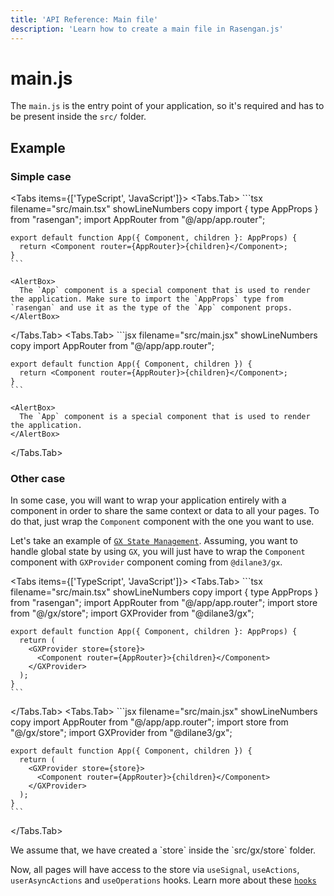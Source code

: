 ```yaml
---
title: 'API Reference: Main file'
description: 'Learn how to create a main file in Rasengan.js'
---
```



# main.js

The `main.js` is the entry point of your application, so it's required and has to be present inside the `src/` folder.

## Example

### Simple case

<Tabs items={['TypeScript', 'JavaScript']}>
  <Tabs.Tab>
    ```tsx filename="src/main.tsx" showLineNumbers copy
    import { type AppProps } from "rasengan";
    import AppRouter from "@/app/app.router";

    export default function App({ Component, children }: AppProps) {
      return <Component router={AppRouter}>{children}</Component>;
    }
    ```

    <AlertBox>
      The `App` component is a special component that is used to render the application. Make sure to import the `AppProps` type from `rasengan` and use it as the type of the `App` component props.
    </AlertBox>

  </Tabs.Tab>
  <Tabs.Tab>
    ```jsx filename="src/main.jsx" showLineNumbers copy
    import AppRouter from "@/app/app.router";

    export default function App({ Component, children }) {
      return <Component router={AppRouter}>{children}</Component>;
    }
    ```

    <AlertBox>
      The `App` component is a special component that is used to render the application.
    </AlertBox>

  </Tabs.Tab>
</Tabs>

### Other case

In some case, you will want to wrap your application entirely with a component in order to share the same context or data to all your pages.
To do that, just wrap the `Component` component with the one you want to use.

Let's take an example of [`GX State Management`](https://gx.dilane3.com). Assuming, you want to handle global state by using `GX`, you will just have to wrap the `Component` component with `GXProvider` component coming from `@dilane3/gx`.

<Tabs items={['TypeScript', 'JavaScript']}>
  <Tabs.Tab>
    ```tsx filename="src/main.tsx" showLineNumbers copy
    import { type AppProps } from "rasengan";
    import AppRouter from "@/app/app.router";
    import store from "@/gx/store";
    import GXProvider from "@dilane3/gx";

    export default function App({ Component, children }: AppProps) {
      return (
        <GXProvider store={store}>
          <Component router={AppRouter}>{children}</Component>
        </GXProvider>
      );
    }
    ```

  </Tabs.Tab>
  <Tabs.Tab>
    ```jsx filename="src/main.jsx" showLineNumbers copy
    import AppRouter from "@/app/app.router";
    import store from "@/gx/store";
    import GXProvider from "@dilane3/gx";

    export default function App({ Component, children }) {
      return (
        <GXProvider store={store}>
          <Component router={AppRouter}>{children}</Component>
        </GXProvider>
      );
    }
    ```

  </Tabs.Tab>
</Tabs>

<AlertBox type="tip">
  We assume that, we have created a `store` inside the `src/gx/store` folder.
</AlertBox>

Now, all pages will have access to the store via `useSignal`, `useActions`, `userAsyncActions` and `useOperations` hooks.
Learn more about these [`hooks`](https://gx.dilane3.com/docs/hooks)
